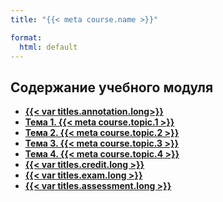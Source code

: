 ```yaml
---
title: "{{< meta course.name >}}"

format:
  html: default
---
```



## Содержание учебного модуля

- [**{{< var titles.annotation.long>}} **](annotation.qmd)
- [**Тема 1. {{< meta course.topic.1 >}}**](01/)
- [**Тема 2. {{< meta course.topic.2 >}}**](02/)
- [**Тема 3. {{< meta course.topic.3 >}}**](03/)
- [**Тема 4. {{< meta course.topic.4 >}}**](04/)
- [**{{< var titles.credit.long >}}**](credit.qmd)
- [**{{< var titles.exam.long >}}**](exam.qmd)
- [**{{< var titles.assessment.long >}}**](assessment.qmd)
